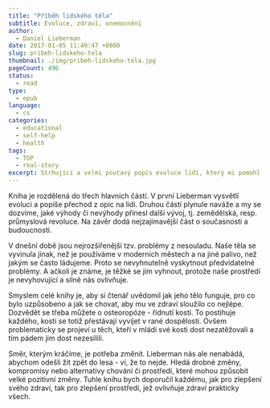 ```yaml
---
title: "Příběh lidského těla"
subtitle: Evoluce, zdraví, onemocnění
author:
  - Daniel Lieberman
date: 2017-01-05 11:49:47 +0800
slug: pribeh-lidskeho-tela
thumbnail: ./img/pribeh-lidskeho-tela.jpg
pageCount: 496
status:
  - read
type:
  - epub
language:
  - cs
categories:
  - educational
  - self-help
  - health
tags:
  - TOP
  - real-story
excerpt: Strhující a velmi poutavý popis evoluce lidí, který mi pomohl pochopit souvislosti tam, kde by mě dřív ani nenapadlo hledat.
---
```


Kniha je rozdělená do třech hlavních částí. V první Lieberman vysvětlí evoluci a popíše přechod z opic na lidi. Druhou částí plynule naváže a my se dozvíme, jaké výhody či nevýhody přinesl další vývoj, tj. zemědělská, resp. průmyslová revoluce. Na závěr dodá nejzajímavější část o současnosti a budoucnosti.

V dnešní době jsou nejrozšířenější tzv. problémy z nesouladu. Naše těla se vyvinula jinak, než je používáme v moderních městech a na jiné palivo, než jakým se často ládujeme. Proto se nevyhnutelně vyskytnout předvídatelné problémy. A ačkoli je známe, je těžké se jim vyhnout, protože naše prostředí je nevyhovující a silně nás ovlivňuje.

Smyslem celé knihy je, aby si čtenář uvědomil jak jeho tělo funguje, pro co bylo uzpůsobeno a jak se chovat, aby mu ve zdraví sloužilo co nejlépe. Dozvědět se třeba můžete o osteoropóze - řídnutí kostí. To postihuje každého, kosti se totiž přestávají vyvíjet v rané dospělosti. Ovšem problematicky se projeví u těch, kteří v mládí své kosti dost nezatěžovali a tím pádem jim dost nezesílili.

Směr, kterým kráčíme, je potřeba změnit. Lieberman nás ale nenabádá, abychom odešli žít zpět do lesa - ví, že to nejde. Hledá drobné změny, kompromisy nebo alternativy chování či prostředí, které mohou způsobit velké pozitivní změny. Tuhle knihu bych doporučil každému, jak pro zlepšení svého zdraví, tak pro zlepšení prostředí, jež ovlivňuje zdraví prakticky všech.
